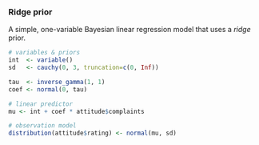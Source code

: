 ### Ridge prior

A simple, one-variable Bayesian linear regression model that uses a *ridge* prior.

```r
# variables & priors
int  <- variable()
sd   <- cauchy(0, 3, truncation=c(0, Inf))

tau  <- inverse_gamma(1, 1)
coef <- normal(0, tau)

# linear predictor
mu <- int + coef * attitude$complaints

# observation model
distribution(attitude$rating) <- normal(mu, sd)
```
